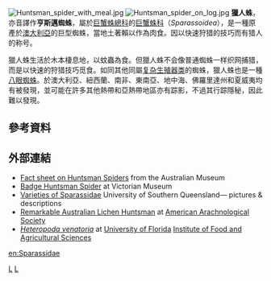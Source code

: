 {{Unreferenced|time=2021-03-18T13:57:59+00:00}}
{{Automatic Taxobox
| taxon = Sparassidae
| authority = [[:en:Philip_Bertkau|Bertkau]], 1872
| name = 獵人蛛
| image = Huntsman spider white bg03.jpg
| image_caption = 獵人蛛
| zoosectio = [[复杂生殖器类|复杂生殖器类]] ''Entelegynae''<ref>{{cite journal |url=http://www.lw23.com/pdf_81f93783-e0c4-4e90-91f6-6f003a154086/lunwen.pdf |title=rRNA及MaSp1基因證據不支持圓網蛛類（蜘蛛目：妖面蛛總科＋園蛛總科）的單系起源 |author=潘鴻春、吳寶山、宋大祥、郝家勝、朱國萍 |journal=（中國）[[動物學報|動物學報]] (''Acta Zoologica Sinica'') |volume=53 |issue=3 |pages=489-501 |year=2007 |accessdate=2010-10-20 }}{{dead link|date=2018年1月 |bot=InternetArchiveBot |fix-attempted=yes }}</ref>
| diversity_link = List of Sparassidae species
| diversity = 82个属，1009个种
| range_map = Distribution.sparassidae.1.png
| subdivision_ranks = 属
| subdivision = 参见正文
}}
[[Image:Huntsman_spider_with_meal.jpg|thumb]]
[[Image:Huntsman_spider_on_log.jpg|thumb]]
'''獵人蛛'''，亦音譯作'''亨斯邁蜘蛛'''，屬於[[巨蟹蛛總科|巨蟹蛛總科]]的[[巨蟹蛛科|巨蟹蛛科]]（''Sparassoidea''），是一種原產於[[澳大利亞|澳大利亞]]的巨型蜘蛛，當地土著賴以作為肉食。因以快速狩猎的技巧而有猎人的称号。

獵人蛛生活於木本棲息地，以蚊蟲為食。但獵人蛛不会像普通蜘蛛一样织网捕猎，而是以快速的狩猎技巧觅食。如同其他同屬[[复杂生殖器类|复杂生殖器类]]的蜘蛛，獵人蛛也是一種[[八眼蜘蛛|八眼蜘蛛]]。於澳大利亞、紐西蘭、南非、東南亞、地中海、佛羅里達州和夏威夷均有被發現，並可能在許多其他熱帶和亞熱帶地區亦有踪影，不過其行踪隱秘，因此難以發現。

== 參考資料 ==
{{reflist}}

== 外部連結 ==
{{Commonscat|Sparassidae}}
*[http://www.amonline.net.au/factsheets/huntsman_spiders.htm Fact sheet on Huntsman Spiders] {{Wayback|url=http://www.amonline.net.au/factsheets/huntsman_spiders.htm |date=20210403014051 }} from the Australian Museum
*[https://web.archive.org/web/20071029055410/http://www.museum.vic.gov.au/spiders/detail.aspx?id=0 Badge Huntsman Spider] at Victorian Museum
*[https://web.archive.org/web/20050316095109/http://www.usq.edu.au/spider/find/family.htm#Sparassidae Varieties of Sparassidae] University of Southern Queensland— pictures & descriptions
*[http://www.americanarachnology.org/HiResGallery/dionyc_Pandercetes_gracilis.html Remarkable Australian Lichen Huntsman] {{Wayback|url=http://www.americanarachnology.org/HiResGallery/dionyc_Pandercetes_gracilis.html |date=20170302011908 }} at [http://www.americanarachnology.org/ American Arachnological Society] {{Wayback|url=http://www.americanarachnology.org/ |date=20210416212327 }}
*[http://entomology.ifas.ufl.edu/creatures/urban/spiders/giant_crab_spider.htm ''Heteropoda venatoria''] {{Wayback|url=http://entomology.ifas.ufl.edu/creatures/urban/spiders/giant_crab_spider.htm |date=20191225112509 }} at [[:en:University_of_Florida|University of Florida]] [[:en:Institute_of_Food_and_Agricultural_Sciences|Institute of Food and Agricultural Sciences]]

[[en:Sparassidae|en:Sparassidae]]
{{Taxonbar}}
[[Category:巨蟹蛛科|L]]
[[Category:_1872年描述的分类群|L]]